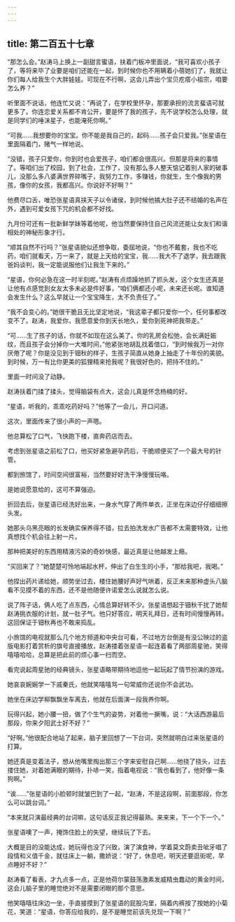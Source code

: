 ```yaml
---
---
---
```

title: 第二百五十七章
---




“那怎么会。”赵涛马上换上一副甜言蜜语，扶着门板冲里面说，“我可喜欢小孩子了，等将来毕了业要是咱们还能在一起，到时候你也不用瞒着小蓓她们了，我就让你们每人给我生个大胖娃娃。可现在不行啊，这会儿弄出个宝贝疙瘩小祖宗，咱要怎么养？”

听里面不说话，他连忙又说：“再说了，在学校里怀孕，那要承担的流言蜚语可就更多了。你连恋爱关系都不肯公开，要是怀了我的孩子，先不说学校怎么处理，就是同学们的唾沫星子，也能淹死你啊。”

“可我……我想要你的宝宝。你不能是我自己的，起码……孩子会只爱我。”张星语在里面隔着门，赌气一样地说。

“没错，孩子只爱你，你到时也会爱孩子，咱们都会很高兴。但那是将来的事情了。等咱们出了校园，到了社会，工作了，没有那么多人整天惦记着别人家的破事儿，没那么多八婆满世界碎嘴子，我努力工作，多赚钱，你就生，生个像我的男孩，像你的女孩，我都高兴。你说好不好啊？”

他费尽口舌，唯恐张星语真挟天子以令诸侯，到时候他搞大肚子还不结婚的名声在外，遇到可爱女孩下咒的机会都不好找。

九月份可还有一批新鲜学妹等着他呢，他当然要保持住自己风流还能让女友们和谐相处的神秘形象才行。

“顺其自然不行吗？”张星语貌似还想争取，委屈地说，“你也不戴套，我也不吃药，咱们就看天，万一来了，就是上天给的宝宝，我……我大不了退学，我去跟我爸妈谈判，我一定能说服他们让我生下来的。”

“星语，你何必急在这一时半刻呢。”赵涛有点烦躁地抓了抓头发，这个女生还真是让他有点感觉到女友太多未必是件好事，“咱们俩都还小呢，未来还长呢。谁知道会发生什么？这么早就让一个宝宝降生，太不负责任了。”

“我不会变心的。”她很干脆且无比坚定地说，“我这辈子都只爱你一个，任何事都改变不了。赵涛，我爱你，我愿意爱你到天长地久，爱你到死神把我带走。”

“可……生了孩子的话，你就不如现在这么美了。你的乳房会松弛，会长满妊娠纹，而且孩子会分掉你一大堆时间，”他紧张地胡乱找着借口，“到时候我万一对你厌倦了呢？你是没见到于钿秋的样子，生孩子简直从她身上抽走了十年份的美貌。到时候，万一有比你更美的狐狸精来抢我呢？我很好色的，把持不住的。”

里面一时间没了动静。

赵涛扶着门揉了揉头，觉得脑袋有点大，这会儿真是怀念杨楠的好。

“星语，听我的，乖乖吃药好吗？”他等了一会儿，开口问道。

这次，里面传来了很小声的一声嗯。

他总算松了口气，飞快跑下楼，直奔药店而去。

考虑到张星语之前松了口，他买好紧急避孕药后，干脆顺便买了一个最大号的针管。

都到旅馆了，时间空间很富裕，当然要好好洗干净慢慢玩咯。

是她说愿意给的，这可不算强迫。

折回去后，张星语已经洗好出来，一身水气穿了两件单衣，正坐在床边仔仔细细擦头发。

她那头乌黑亮眼的长发确实保养得不错，拉去拍洗发水广告都不太需要特效，让他真想找个机会往上射一片。

那种把美好的东西用精液污染的奇妙快感，最近真是让他越发上瘾。

“买回来了？”她楚楚可怜地端起水杯，伸出了白生生的小手，“那给我吧，我喝。”

他捏出药片递给她，顺势坐过去，楼住她腰好声好气哄着，反正未来那种虚头八脑看不见摸不着的东西，还不是他随便许诺爱怎么说就怎么说。

说了阵子话，俩人吃了点东西，心情总算好转不少。张星语想起于钿秋干扰了她帮赵涛挑衣服的计划，就一肚子气。他只好答应，明天礼拜日，还有时间慢慢再转。这回保证于钿秋再也不敢来捣乱。

小旅馆的电视就那么几个地方频道和中央台可看，不过地方台倒是有没公映过的盗版电影打着赏析的旗号直接播放，赵涛搂着张星语一起连着看了两部周星驰，笑得嘻嘻哈哈，总算是把此前的烦心事一扫而空。

看完说起周星驰的经典镜头，张星语略带期待地逗他一起玩起了情节扮演的游戏。

她哀哀婉婉学一下戚秦氏，他就笑嘻嘻骂一句常威你还说你不会武功。

她坐在床边学柳飘飘坐车离去，他就在后面演一段我养你啊。

玩得兴起，她小腰一扭，做了个生气的姿势，对着他一撅嘴，说：“大话西游最后那段，你来夕阳武士好不好？”

“好啊。”他很配合地站了起来，脑子里回想了一下台词，突然就明白过来张星语的打算。

她还真是变着法子，想从他嘴里掏出那三个字来安慰自己啊……他挠了挠头，过去搂住她，对着她满眼的期待，扑哧一笑，指着电视说：“我也看到了，他好像一条狗啊。”

“诶……”张星语的小脸顿时就皱巴到了一起，“赵涛，不是这段啊，前面那段，你怎么可以跳台词。”

“本来就只演最经典的台词嘛，这句话反正我记得最熟。来来来，下一个下一个。”

张星语噢了一声，掩饰住脸上的失望，继续玩了下去。

大概是目的没能达成，她玩得也没了兴致，演了演食神，学着莫文蔚卖丑呲牙唱了段情和义值千金，就往床上一躺，撒娇说：“好了，休息吧，明天还要逛街呢，早点睡好不好？”

赵涛看了看表，才九点多一点，正是他荷尔蒙鼓荡激素发威精虫蠢动的黄金时间，这会儿脑子里的睡觉绝对不是需要闭眼的那个意思。

他笑嘻嘻往床边一坐，手直接摸到了张星语的屁股沟里，隔着内裤按了按她的小菊花，笑道：“星语，你答应给我的，是不是睡觉前该先兑现一下啊？”